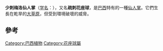 {{Speciesbox
| name = 少刺梅洛仙人掌
| status = EN
| status_system = iucn3.1
| status_ref = <ref name=IUCN>{{IUCN2009|assessors=Taylor, N.P.|year=2002|id=40924|title=Melocactus paucispinus|downloaded=2009-07-29}}</ref>
| image = Melocactus paucispinus pm.JPG
| genus = Melocactus
| species = paucispinus
| authority = Heimen & R.J.Paul
}}

'''少刺梅洛仙人掌'''（[[学名|学名]]：''{{lang|la|Melocactus paucispinus}}''），又名'''疏刺花座球'''，是[[巴西|巴西]]特有的一種[[仙人掌|仙人掌]]。它們生長在乾旱的[[大草原|大草原]]，但受到環境破壞的威脅。

==參考==
{{reflist}}
{{Taxonbar|from=Q138390}}

[[Category:巴西植物|Category:巴西植物]]
[[Category:花座球屬|Category:花座球屬]]